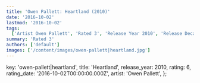 ```yaml
---
title: 'Owen Pallett: Heartland (2010)'
date: '2016-10-02'
lastmod: '2016-10-02'
tags:
  ['Artist Owen Pallett', 'Rated 3', 'Release Year 2010', 'Release Decade 2010']
summary: 'Rated 3'
authors: ['default']
images: ['/content/images/owen-pallett|heartland.jpg']
---
```


  key: 'owen-pallett|heartland',
  title: 'Heartland',
  release_year: 2010,
  rating: 6,
  rating_date: '2016-10-02T00:00:00.000Z',
  artist: 'Owen Pallett',
};

<MusicRating data={data} />
